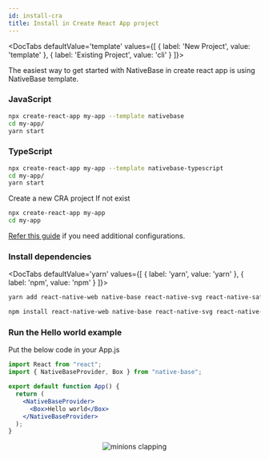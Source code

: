 ```yaml
---
id: install-cra
title: Install in Create React App project
---
```



  <DocTabs
  defaultValue='template'
  values={[
  { label: 'New Project', value: 'template' },
  { label: 'Existing Project', value: 'cli' }
  ]}>

  <DocTabItem value="template">

The easiest way to get started with NativeBase in create react app is using NativeBase template.

### JavaScript

```bash
npx create-react-app my-app --template nativebase
cd my-app/
yarn start
```

### TypeScript

```bash
npx create-react-app my-app --template nativebase-typescript
cd my-app/
yarn start
```

  </DocTabItem>

  <DocTabItem value="cli">

Create a new CRA project If not exist

```bash
npx create-react-app my-app
cd my-app
```

[Refer this guide](https://necolas.github.io/react-native-web/docs/installation/) if you need additional configurations.

### Install dependencies

  <DocTabs
  defaultValue='yarn'
  values={[
  { label: 'yarn', value: 'yarn' },
  { label: 'npm', value: 'npm' }
  ]}>

  <DocTabItem value="yarn">
<Box maxWidth="750px">

```bash
yarn add react-native-web native-base react-native-svg react-native-safe-area-context
```

</Box>
  </DocTabItem>

  <DocTabItem value="npm">
<Box maxWidth="750px">

```bash
npm install react-native-web native-base react-native-svg react-native-safe-area-context
```

</Box>
  </DocTabItem>

  </DocTabs>

### Run the Hello world example

Put the below code in your App.js

```jsx
import React from "react";
import { NativeBaseProvider, Box } from "native-base";

export default function App() {
  return (
    <NativeBaseProvider>
      <Box>Hello world</Box>
    </NativeBaseProvider>
  );
}
```

  </DocTabItem>

  </DocTabs>

<Center>
  <AspectRatio ratio={2.21} w="100%" maxW="500">
    <Image source={{ uri: "/img/minion.gif" }} alt="minions clapping" />
  </AspectRatio>
</Center>

<Box>
  <Box mt="4" mb="8">
    <HStack pl="0" ml="0" space="4">
      <TileLink
        title="Customize NativeBaseProvider"
        url="setup-provider"
        description="NativeBaseProvider provides theme throughout your application"
        className="bg-blueGray-600 mt-2"
      />
      <TileLink
        title="Theme"
        url="default-theme"
        description="Read more about the default NativeBase theme and how to override it"
        className="bg-blueGray-600  mt-2"
      />
    </HStack>
    <Box mt="4" pl="0" ml="0">
      <TileLink
        title="Utility props"
        url="utility-props"
        description="Shorthands of commonly used styling props which maps with the provided theme"
        className="bg-blueGray-600"
      />
    </Box>
  </Box>
</Box>

<RNWebNote />
